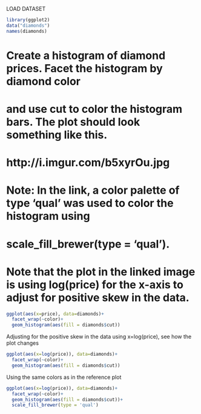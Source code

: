 
LOAD DATASET

```r
library(ggplot2)
data("diamonds")
names(diamonds)
```
# Create a histogram of diamond prices. Facet the histogram by diamond color
# and use cut to color the histogram bars. The plot should look something like this.
# http://i.imgur.com/b5xyrOu.jpg

# Note: In the link, a color palette of type 'qual' was used to color the histogram using
# scale_fill_brewer(type = 'qual').
# Note that the plot in the linked image is using log(price) for the x-axis to adjust for positive skew in the data.

```r
ggplot(aes(x=price), data=diamonds)+
  facet_wrap(~color)+
  geom_histogram(aes(fill = diamonds$cut))
```

Adjusting for the positive skew in the data using x=log(price), see how the plot changes

```r
ggplot(aes(x=log(price)), data=diamonds)+
  facet_wrap(~color)+
  geom_histogram(aes(fill = diamonds$cut))
```
Using the same colors as in the reference plot


```r
ggplot(aes(x=log(price)), data=diamonds)+
  facet_wrap(~color)+
  geom_histogram(aes(fill = diamonds$cut))+
  scale_fill_brewer(type = 'qual')
```


